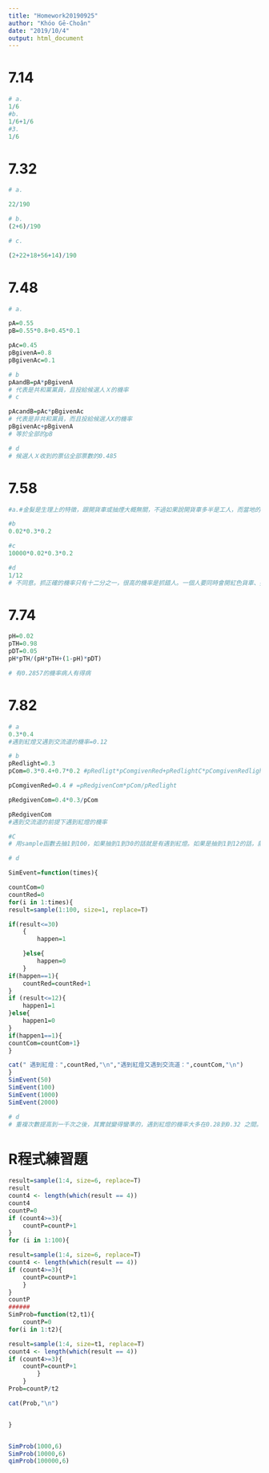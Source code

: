 ```yaml
---
title: "Homework20190925"
author: "Khóo Gē-Choân"
date: "2019/10/4"
output: html_document
---
```

# 7.14
```r

# a.
1/6
#b.
1/6+1/6
#3.
1/6

```

# 7.32
```r

# a.

22/190

# b.
(2+6)/190

# c.

(2+22+18+56+14)/190
```

# 7.48

```r
# a.

pA=0.55
pB=0.55*0.8+0.45*0.1

pAc=0.45
pBgivenA=0.8
pBgivenAc=0.1

# b
pAandB=pA*pBgivenA
# 代表是共和黨黨員，且投給候選人Ｘ的機率
# c

pAcandB=pAc*pBgivenAc
# 代表是非共和黨員，而且投給候選人X的機率
pBgivenAc+pBgivenA
# 等於全部的pB

# d
# 候選人Ｘ收到的票佔全部票數的0.485


```

# 7.58

```r
#a.#金髮是生理上的特徵，跟開貨車或抽煙大概無關，不過如果說開貨車多半是工人，而當地的工人多半會抽菸的話，或許開紅色貨車和抽煙就不會是完全獨立的特徵。

#b
0.02*0.3*0.2

#c
10000*0.02*0.3*0.2

#d
1/12
# 不同意。抓正確的機率只有十二分之一，很高的機率是抓錯人。一個人要同時會開紅色貨車、抽菸又金髮的機率不高，但母體是一萬人的時候這種人出現就不意外。


```


# 7.74

```r
pH=0.02
pTH=0.98
pDT=0.05
pH*pTH/(pH*pTH+(1-pH)*pDT)

# 有0.2857的機率病人有得病
```


# 7.82

```r

# a
0.3*0.4 
#遇到紅燈又遇到交流道的機率=0.12

# b
pRedlight=0.3
pCom=0.3*0.4+0.7*0.2 #pRedligt*pComgivenRed+pRedlightC*pComgivenRedlightC

pComgivenRed=0.4 # =pRedgivenCom*pCom/pRedlight

pRedgivenCom=0.4*0.3/pCom

pRedgivenCom
#遇到交流道的前提下遇到紅燈的機率

#C
# 用sample函數去抽1到100，如果抽到1到30的話就是有遇到紅燈。如果是抽到1到12的話，就是遇到紅燈又到交流道。

# d

SimEvent=function(times){

countCom=0
countRed=0
for(i in 1:times){
result=sample(1:100, size=1, replace=T)

if(result<=30)
	{
		happen=1

	}else{
		happen=0
	}
if(happen==1){
	countRed=countRed+1
}
if (result<=12){
	happen1=1
}else{
	happen1=0
}
if(happen1==1){
countCom=countCom+1}
}

cat(" 遇到紅燈：",countRed,"\n","遇到紅燈又遇到交流道：",countCom,"\n")
}
SimEvent(50)
SimEvent(100)
SimEvent(1000)
SimEvent(2000)

# d
# 重複次數提高到一千次之後，其實就變得蠻準的，遇到紅燈的機率大多在0.28到0.32 之間。如果只有50次的話就會差距比較大。

```

# R程式練習題

```r


result=sample(1:4, size=6, replace=T)
result
count4 <- length(which(result == 4))
count4
countP=0
if (count4>=3){
	countP=countP+1
}
for (i in 1:100){

result=sample(1:4, size=6, replace=T)
count4 <- length(which(result == 4))
if (count4>=3){
	countP=countP+1
	}
}
countP
######
SimProb=function(t2,t1){
	countP=0
for(i in 1:t2){

result=sample(1:4, size=t1, replace=T)
count4 <- length(which(result == 4))
if (count4>=3){
	countP=countP+1
		}
	}
Prob=countP/t2

cat(Prob,"\n")


}


SimProb(1000,6)
SimProb(10000,6)
qimProb(100000,6)

```




